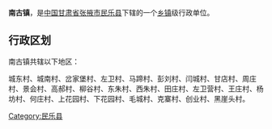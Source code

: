 {{中国乡级行政区
| 行政区全称 = 南古镇
| 景观照片文件名 =
| 景观照片描述 =
| 汉语拼音 =
| 通用拼音 =
| 注音符號 =
| 其它标音类型1 =
| 其它标音1 =
| 其它标音类型2 =
| 其它标音2 =
| 其它语言类型1 =
| 其它语言地名1 =
| 其它语言类型2 =
| 其它语言地名2 =
| 上级行政区 = [[甘肃省|甘肃省]][[张掖市|张掖市]][[民乐县|民乐县]]
| 行政区类别 = [[镇|镇]]
| 行政区划代码 =
| 地理坐标 =
| 总面积 =
| 户籍人口 =
| 户籍人口年份 =
| 常住人口 =
| 常住人口年份 =
| 人口密度 =
| 行政区划 =
| 官方网站 =
| 政府驻地 =
| 邮政编码 =
| 毗邻行政区 =
| 位置图文件名 =
| 位置图描述 =
}}
'''南古镇'''，是[[中华人民共和国|中国]][[甘肃省|甘肃省]][[张掖市|张掖市]][[民乐县|民乐县]]下辖的一个[[乡镇|乡镇]]级行政单位。

== 行政区划 ==
南古镇共辖以下地区：

城东村、城南村、岔家堡村、左卫村、马蹄村、彭刘村、闫城村、甘店村、周庄村、景会村、高郝村、柳谷村、东朱村、西朱村、田庄村、左卫营村、王庄村、杨坊村、何庄村、上花园村、下花园村、毛城村、克寨村、创业村、黑崖头村。

{{甘肃小作品}}
{{民乐县行政区划}}

[[Category:民乐县|Category:民乐县]]